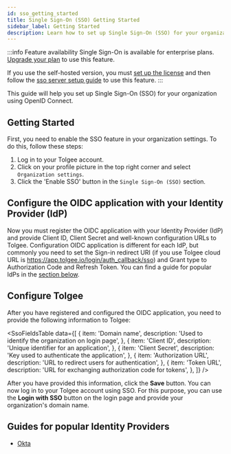 ```yaml
---
id: sso_getting_started
title: Single Sign-On (SSO) Getting Started
sidebar_label: Getting Started
description: Learn how to set up Single Sign-On (SSO) for your organization using OpenID Connect.
---
```



:::info Feature availability
Single Sign-On is available for enterprise plans. [Upgrade your plan](https://tolgee.io/pricing) to use this feature.

If you use the self-hosted version, you must [set up the license](/platform/self_hosting/licensing) and then follow the [sso server setup guide](/platform/sso/sso_server_setup) to use this feature.
:::

This guide will help you set up Single Sign-On (SSO) for your organization using OpenID Connect.

## Getting Started

First, you need to enable the SSO feature in your organization settings. To do this, follow these steps:

1. Log in to your Tolgee account.
2. Click on your profile picture in the top right corner and select `Organization settings`.
3. Click the 'Enable SSO' button in the `Single Sign-On (SSO)` section.

<ScreenshotWrapper src="/img/docs/platform/sso/sso_enable.png" />

## Configure the OIDC application with your Identity Provider (IdP)

Now you must register the OIDC application with your Identity Provider (IdP) and provide Client ID, Client Secret and
well-known configuration URLs to Tolgee. Configuration OIDC application is different for each IdP, but commonly you need
to set the Sign-in redirect URI (if you use Tolgee cloud URL is https://app.tolgee.io/login/auth_callback/sso) and Grant type to Authorization Code and Refresh Token.
You can find a guide for popular IdPs in the [section below](#guides-for-popular-identity-providers).

## Configure Tolgee

After you have registered and configured the OIDC application, you need to provide the following information to Tolgee:

<SsoFieldsTable
    data={[
        {
            item: 'Domain name',
            description: 'Used to identify the organization on login page',
        },
        {
            item: 'Client ID',
            description: 'Unique identifier for an application',
        },
        {
            item: 'Client Secret',
            description: 'Key used to authenticate the application',
        },
        {
            item: 'Authorization URL',
            description: 'URL to redirect users for authentication',
        },
        {
            item: 'Token URL',
            description: 'URL for exchanging authorization code for tokens',
        },
    ]}
/>


After you have provided this information, click the **Save** button. You can now log in to your Tolgee account using SSO.
For this purpose, you can use the **Login with SSO** button on the login page and provide your organization's domain name.

## Guides for popular Identity Providers
- [Okta](/platform/sso/sso_okta)
